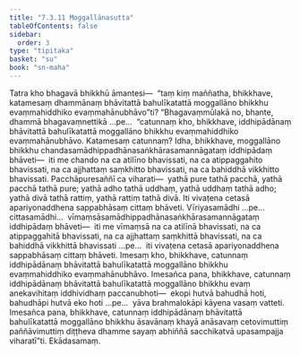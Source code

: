 ```yaml
---
title: "7.3.11 Moggallānasutta"
tableOfContents: false
sidebar:
  order: 3
type: "tipitaka"
basket: "su"
book: "sn-maha"
---
```



<DynamicBreadcrumb />

<Division number="843" book="sn-maha">

<Paragraph number="1512" book="sn-maha">
Tatra kho bhagavā bhikkhū āmantesi—  “taṃ kiṃ maññatha, bhikkhave, katamesaṃ dhammānaṃ bhāvitattā bahulīkatattā moggallāno bhikkhu evaṃmahiddhiko evaṃmahānubhāvo”ti?
</Paragraph>

<Paragraph number="1513" book="sn-maha">
“Bhagavaṃmūlakā no, bhante, dhammā bhagavaṃnettikā …pe…  “catunnaṃ kho, bhikkhave, iddhipādānaṃ bhāvitattā bahulīkatattā moggallāno bhikkhu evaṃmahiddhiko evaṃmahānubhāvo.
</Paragraph>

<Paragraph number="1514" book="sn-maha">
Katamesaṃ catunnaṃ? Idha, bhikkhave, moggallāno bhikkhu chandasamādhippadhānasaṅkhārasamannāgataṃ iddhipādaṃ bhāveti—  iti me chando na ca atilīno bhavissati, na ca atippaggahito bhavissati, na ca ajjhattaṃ saṃkhitto bhavissati, na ca bahiddhā vikkhitto bhavissati. Pacchāpuresaññī ca viharati—  yathā pure tathā pacchā, yathā pacchā tathā pure; yathā adho tathā uddhaṃ, yathā uddhaṃ tathā adho; yathā divā tathā rattiṃ, yathā rattiṃ tathā divā. Iti vivaṭena cetasā apariyonaddhena sappabhāsaṃ cittaṃ bhāveti. Vīriyasamādhi …pe…  cittasamādhi…  vīmaṃsāsamādhippadhānasaṅkhārasamannāgataṃ iddhipādaṃ bhāveti—  iti me vīmaṃsā na ca atilīnā bhavissati, na ca atippaggahitā bhavissati, na ca ajjhattaṃ saṃkhittā bhavissati, na ca bahiddhā vikkhittā bhavissati …pe…  iti vivaṭena cetasā apariyonaddhena sappabhāsaṃ cittaṃ bhāveti. Imesaṃ kho, bhikkhave, catunnaṃ iddhipādānaṃ bhāvitattā bahulīkatattā moggallāno bhikkhu evaṃmahiddhiko evaṃmahānubhāvo.
</Paragraph>

<Paragraph number="1515" book="sn-maha">
Imesañca pana, bhikkhave, catunnaṃ iddhipādānaṃ bhāvitattā bahulīkatattā moggallāno bhikkhu evaṃ anekavihitaṃ iddhividhaṃ paccanubhoti—  ekopi hutvā bahudhā hoti, bahudhāpi hutvā eko hoti …pe…  yāva brahmalokāpi kāyena vasaṃ vatteti. Imesañca pana, bhikkhave, catunnaṃ iddhipādānaṃ bhāvitattā bahulīkatattā moggallāno bhikkhu āsavānaṃ khayā anāsavaṃ cetovimuttiṃ paññāvimuttiṃ diṭṭheva dhamme sayaṃ abhiññā sacchikatvā upasampajja viharatī”ti.

</Paragraph>
</Division>

<Paragraph number="1516" type="center" book="sn-maha">
Ekādasamaṃ.
</Paragraph>